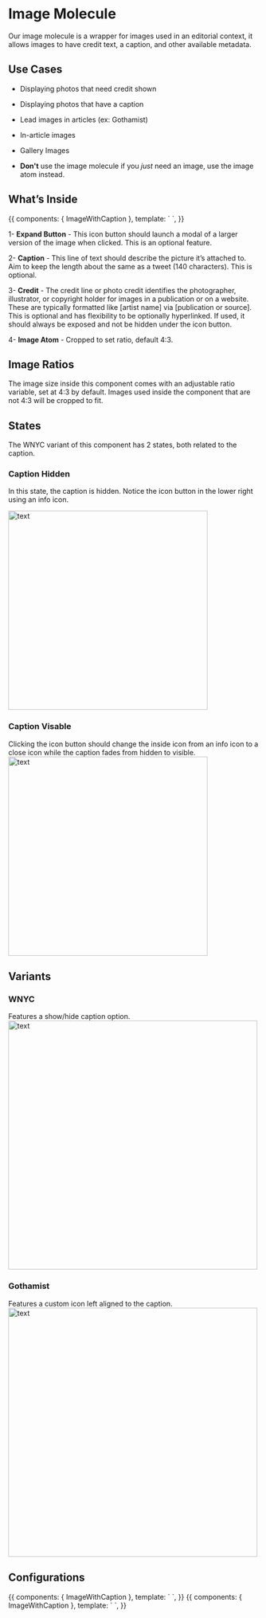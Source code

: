 
<Meta title="Components/Molecules/Image Molecule" />

# Image Molecule

Our image molecule is a wrapper for images used in an editorial context, it allows images to have credit text, a caption, and other available metadata.

## Use Cases

-   Displaying photos that need credit shown
    
-   Displaying photos that have a caption
    
-   Lead images in articles (ex: Gothamist)
    
-   In-article images
    
-   Gallery Images

-  **Don't** use the image molecule if you *just* need an image, use the image atom instead.


## What’s Inside

<Canvas>
    <Story name="Image With Caption, Credit and Credit Link">
        {{
            components: { ImageWithCaption },
            template: `
              <image-with-caption
                alt-text="image alt text"
                image="https://picsum.photos/id/1025/585/378
"
                caption="This is the caption lorem ipsum dolor sit amet, consectetur adipiscing elit lorem ipsum dolor sit amet, consectetur adipiscing elitlorem ipsum dolor sit amet, consectetur adipiscing elit"
                credit="( AP Photo/Carolyn Kaster )"
                credit-url="http:///www.google.com"
              />`,
        }}
    </Story>
</Canvas>

 1- **Expand Button** - This icon button should launch a modal of a larger version of the image when clicked. This is an optional feature.
 
 2- **Caption** - This line of text should describe the picture it’s attached to. Aim to keep the length about the same as a tweet (140 characters). This is optional.

3- **Credit** - The credit line or photo credit identifies the photographer, illustrator, or copyright holder for images in a publication or on a website. These are typically formatted like [artist name] via [publication or source]. This is optional and has flexibility to be optionally hyperlinked. If used, it should always be exposed and not be hidden under the icon button.

4- **Image Atom** - Cropped to set ratio, default 4:3.



## Image Ratios
The image size inside this component comes with an adjustable ratio variable, set at 4:3 by default. Images used inside the component that are not 4:3 will be cropped to fit.



## States 

The WNYC variant of this component has 2 states, both related to the caption.

### Caption Hidden
In this state, the caption is hidden. Notice the icon button in the lower right using an info icon.

<img alt="text" src="/images/Molecules-ImageMolcule-CaptionHidden.png" width="400" />

### Caption Visable 
Clicking the icon button should change the inside icon from an info icon to a close icon while the caption fades from hidden to visible.
<img alt="text" src="/images/Molecules-ImageMolcule-CaptionVisable.png" width="400" />


## Variants

### WNYC
Features a show/hide caption option.
<img alt="text" src="/images/Molecules-ImageMolcule-CaptionHidden.png" width="500" />

### Gothamist
Features a custom icon left aligned to the caption.
<img alt="text" src="/images/Molecules-ImageMolcule-Gothamist.png" width="500" />


## Configurations

<Canvas>
    <Story name="Image With Credit and Credit Link">
        {{
            components: { ImageWithCaption },
            template: `
              <image-with-caption
                alt-text="image alt text"
                image="http://placehold.it/768x512"
                credit="( AP Photo/Carolyn Kaster )"
                credit-url="http:///www.google.com"
              />`,
        }}
    </Story>
</Canvas>

<Canvas>
    <Story name="Image With Caption and Credit">
        {{
            components: { ImageWithCaption },
            template: `
              <image-with-caption
                alt-text="image alt text"
                image="http://placehold.it/768x512"
                credit="( AP Photo/Carolyn Kaster )"
                caption="This is the caption lorem ipsum dolor sit amet, consectetur adipiscing elit"
              />`,
        }}
    </Story>
</Canvas>




